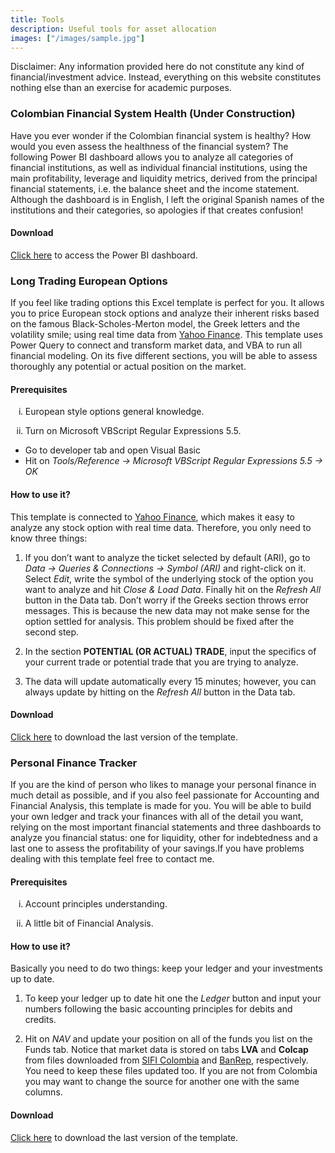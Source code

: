 ```yaml
---
title: Tools
description: Useful tools for asset allocation
images: ["/images/sample.jpg"]
---
```


Disclaimer: Any information provided here do not constitute any kind of financial/investment advice. Instead, everything on this website constitutes nothing else than an exercise for academic purposes.

### Colombian Financial System Health (Under Construction)

Have you ever wonder if the Colombian financial system is healthy? How would you even assess the healthness of the financial system? The following Power BI dashboard allows you to analyze all categories of financial institutions, as well as individual financial institutions, using the main profitability, leverage and liquidity metrics, derived from the principal financial statements, i.e. the balance sheet and the income statement. Although the dashboard is in English, I left the original Spanish names of the institutions and their categories, so apologies if that creates confusion! 

#### Download

[Click here](https://app.powerbi.com/view?r=eyJrIjoiOTk5NTBhOWItMjc1My00OWJkLTg4ZjMtNzVjY2ZiNzkxZjkwIiwidCI6IjJiYmY5MzNkLTg1N2EtNDQyNy1iMTJmLTdiMzFkMWY0MGMxYSIsImMiOjR9) to access the Power BI dashboard.

### Long Trading European Options

If you feel like trading options this Excel template is perfect for you. It allows you to price European stock options and analyze their inherent risks based on the famous Black-Scholes-Merton model, the Greek letters and the volatility smile; using real time data from [Yahoo Finance](https://finance.yahoo.com/). This template uses Power Query to connect and transform market data, and VBA to run all financial modeling. On its five different sections, you will be able to assess thoroughly any potential or actual position on the market.

#### Prerequisites

(i) European style options general knowledge.

(ii) Turn on Microsoft VBScript Regular Expressions 5.5.

  - Go to developer tab and open Visual Basic
  - Hit on *Tools/Reference -> Microsoft VBScript Regular Expressions 5.5 -> OK*


#### How to use it?

This template is connected to [Yahoo Finance](https://finance.yahoo.com/), which makes it easy to analyze any stock option with real time data. Therefore, you only need to know three things:

1. If you don't want to analyze the ticket selected by default (ARI), go to *Data -> Queries & Connections -> Symbol (ARI)* and right-click on it. Select *Edit*, write the symbol of the underlying stock of the option you want to analyze and hit *Close & Load Data*. Finally hit on the *Refresh All* button in the Data tab. Don't worry if the Greeks section throws error messages. This is because the new data may not make sense for the option settled for analysis. This problem should be fixed after the second step.

2. In the section **POTENTIAL (OR ACTUAL) TRADE**, input the specifics of your current trade or potential trade that you are trying to analyze.

3. The data will update automatically every 15 minutes; however, you can always update by hitting on the *Refresh All* button in the Data tab. 

#### Download

[Click here](/Excel/OptionsAnalysis.xlsm) to download the last version of the template.

### Personal Finance Tracker

If you are the kind of person who likes to manage your personal finance in much detail as possible, and if you also feel passionate for Accounting and Financial Analysis, this template is made for you. You will be able to build your own ledger and track your finances with all of the detail you want, relying on the most important financial statements and three dashboards to analyze you financial status: one for liquidity, other for indebtedness and a last one to assess the profitability of your savings.If you have problems dealing with this template feel free to contact me.  

#### Prerequisites

(i) Account principles understanding.

(ii) A little bit of Financial Analysis.

#### How to use it?

Basically you need to do two things: keep your ledger and your investments up to date.

1. To keep your ledger up to date hit one the *Ledger* button and input your numbers following the basic accounting principles for debits and credits.

2. Hit on *NAV* and update your position on all of the funds you list on the Funds tab. Notice that market data is stored on tabs **LVA** and **Colcap** from files downloaded from [SIFI Colombia](https://sificcolombia.lvaindices.com/estadisticas/) and [BanRep](https://www.banrep.gov.co/es/estadisticas/mercado-accionario), respectively. You need to keep these files updated too. If you are not from Colombia you may want to change the source for another one with the same columns.

#### Download

[Click here](/Excel/PersonalFinance.xlsm) to download the last version of the template.

